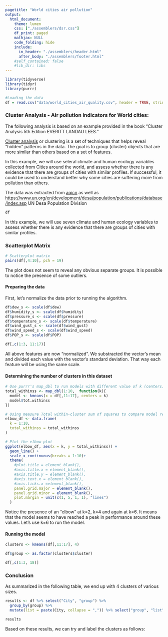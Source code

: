 ```yaml
---
pagetitle: "World cities air pollution"
output: 
  html_document:
    theme: lumen
    css: ["./assemblers/dsr.css"]
    df_print: paged
    mathjax: NULL
    code_folding: hide
    include:
      in_header: "./assemblers/header.html"
      after_body: "./assemblers/footer.html"
    #self_contained: false
    #lib_dir: libs
---
```


```r
library(tidyverse)
library(tidyr)
library(purrr)

#Loading the data
df = read.csv("data/world_cities_air_quality.csv", header = TRUE, stringsAsFactors = TRUE)

```


### Cluster Analysis - Air pollution indicators for World cities:
The following analysis is based on an example provided in the book "Cluster Analysis 5th Edition EVERITT LANDAU LEES."

<a href="https://en.wikipedia.org/wiki/Cluster_analysis">Cluster analysis</a> or clustering is a set of techniques that helps reveal "hidden" patterns in the data. The goal is to group (cluster) objects that are more similar than others based on a set of features.

In this example, we will use  seleral climate and human ecology variables collected from Cities around the world, and assess whether there is any evidence that there are groups of cities with similar profiles. If successful, it could be used to understand better why some cities are suffering more from pollution than others.

The data was extracted from <a href="https://aqicn.org/city/beijing/">aqicn</a> as well as <https://www.un.org/en/development/desa/population/publications/database/index.asp> UN Desa Population Division</a>


```r

df

```

In this example, we will use  seven climate and human ecology variables to assess whether there is any evidence that there are groups of cities with similar profiles.

### Scatterplot Matrix

```r

# Scatterplot matrix
pairs(df[,4:10], pch = 19)

```

The plot does not seem to reveal any obvious separate groups. It is possible to notice the presence of some outliers. 

#### Preparing the data 
First, let's normalize the data prior to running the algorithm.

```r
df$dew_s <- scale(df$dew)
df$humidity_s <- scale(df$humidity)
df$pressure_s <- scale(df$pressure)
df$temperature_s <- scale(df$temperature)
df$wind_gust_s <- scale(df$wind_gust)
df$wind_speed_s <- scale(df$wind_speed)
df$POP_s <- scale(df$POP)

df[,c(1:3, 11:17)]
```

All above features are now "normalized". We substracted the vector's mean and divided each value with the vector's standard deviation. That way each feature will be using the same scale.

#### Determining the number of clusters in this dataset

```r
# Use purrr's map_dbl to run models with different value of k (centers)
total_withinss <- map_dbl(1:10,  function(k){
  model <- kmeans(x = df[,11:17], centers = k)
  model$tot.withinss
})

# Using measure Total within-cluster sum of squares to compare model results
elbow_df <- data.frame(
  k = 1:10,
  total_withinss = total_withinss
)

# Plot the elbow plot
ggplot(elbow_df, aes(x = k, y = total_withinss)) +
  geom_line() +
  scale_x_continuous(breaks = 1:10)+
  theme(
    #plot.title = element_blank(),
    #axis.title.x = element_blank(),
    #axis.title.y = element_blank(),
    #axis.text.x = element_blank(),
    #axis.ticks.x =element_blank(),
    panel.grid.major = element_blank(),
    panel.grid.minor = element_blank(),
    plot.margin = unit(c(1, 5, 1, 1), "lines")
  ) 

```

Notice the presence of an "elbow" at k=2, k=4 and again at k=6. It means that the model seems to have reached a peak in performance around these values. Let's use k=6 to run the model.

#### Running the model


```r
clusters <- kmeans(df[,11:17], 4)

df$group <- as.factor(clusters$cluster)

df[,c(1:3, 18)]
```

### Conclusion

As summarized in the following table, we end up with 4 clusters of various sizes.

```r
results <- df %>% select("City", "group") %>%
  group_by(group) %>% 
  mutate(list = paste(City, collapse = ",")) %>% select("group", "list") %>% distinct() %>% arrange(group)

results
```

Based on these results, we can try and label the clusters as follows:<br>

